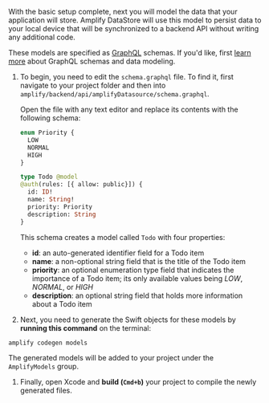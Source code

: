 With the basic setup complete, next you will model the data that your application will store. Amplify DataStore will use this model to persist data to your local device that will be synchronized to a backend API without writing any additional code. 

These models are specified as [GraphQL](http://graphql.org/) schemas. If you'd like, first [learn more](/cli/graphql/overview) about GraphQL schemas and data modeling.

1. To begin, you need to edit the `schema.graphql` file. To find it, first navigate to your project folder and then into `amplify/backend/api/amplifyDatasource/schema.graphql`. 

    Open the file with any text editor and  replace its contents with the following schema:

    ```graphql
    enum Priority {
      LOW
      NORMAL
      HIGH
    }

    type Todo @model
    @auth(rules: [{ allow: public}]) {
      id: ID!
      name: String!
      priority: Priority
      description: String
    }
    ```

    This schema creates a model called `Todo` with four properties:

    - **id**: an auto-generated identifier field for a Todo item
    - **name**: a non-optional string field that is the title of the Todo item
    - **priority**: an optional enumeration type field that indicates the importance of a Todo item; its only available values being *LOW*, *NORMAL*, or *HIGH*
    - **description**: an optional string field that holds more information about a Todo item

1. Next, you need to generate the Swift objects for these models by **running this command** on the terminal:

  ```bash
  amplify codegen models
  ```

  The generated models will be added to your project under the `AmplifyModels` group.

1. Finally, open Xcode and **build (`Cmd+b`)** your project to compile the newly generated files.
